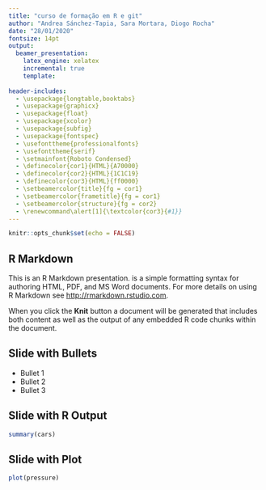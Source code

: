 ```yaml
---
title: "curso de formação em R e git"
author: "Andrea Sánchez-Tapia, Sara Mortara, Diogo Rocha"
date: "28/01/2020"
fontsize: 14pt
output: 
  beamer_presentation:
    latex_engine: xelatex 
    incremental: true
    template:
    
header-includes:
  - \usepackage{longtable,booktabs}
  - \usepackage{graphicx}
  - \usepackage{float}
  - \usepackage{xcolor}
  - \usepackage{subfig}
  - \usepackage{fontspec}
  - \usefonttheme{professionalfonts} 
  - \usefonttheme{serif} 
  - \setmainfont{Roboto Condensed}
  - \definecolor{cor1}{HTML}{A70000}
  - \definecolor{cor2}{HTML}{1C1C19} 
  - \definecolor{cor3}{HTML}{ff0000}
  - \setbeamercolor{title}{fg = cor1}
  - \setbeamercolor{frametitle}{fg = cor1}
  - \setbeamercolor{structure}{fg = cor2}
  - \renewcommand\alert[1]{\textcolor{cor3}{#1}}
---
```


```r
knitr::opts_chunk$set(echo = FALSE)
```

## R Markdown

This is an R Markdown presentation. \alert{Markdown} is a simple formatting syntax for authoring HTML, PDF, and MS Word documents. For more details on using R Markdown see <http://rmarkdown.rstudio.com>.

When you click the **Knit** button a document will be generated that includes both content as well as the output of any embedded R code chunks within the document.

## Slide with Bullets

- Bullet 1
- Bullet 2
- Bullet 3

## Slide with R Output

```r
summary(cars)
```

## Slide with Plot

```r
plot(pressure)
```


